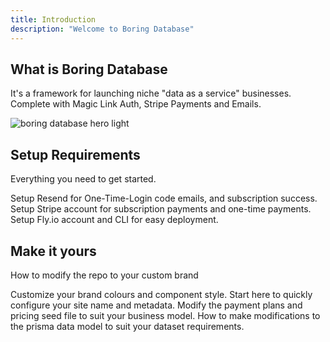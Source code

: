 ```yaml
---
title: Introduction
description: "Welcome to Boring Database"
---
```


## What is Boring Database

It's a framework for launching niche "data as a service" businesses. Complete with Magic Link Auth, Stripe Payments and Emails.

<img
  className="block"
  src="/images/boringdb-hero.png"
  alt="boring database hero light"
/>

## Setup Requirements

Everything you need to get started.

<CardGroup cols={2}>
  <Card title="Emails" icon="envelope" href="/emails/resend">
    Setup Resend for One-Time-Login code emails, and subscription success.
  </Card>
  <Card title="Stripe" icon="stripe" href="payments/stripe">
    Setup Stripe account for subscription payments and one-time payments.
  </Card>
  <Card title="Fly.io" icon="fly" href="/deploy/fly">
    Setup Fly.io account and CLI for easy deployment.
  </Card>
</CardGroup>

## Make it yours

How to modify the repo to your custom brand

<CardGroup cols={2}>
  <Card title="Customize Style" icon="palette" href="/config/shadcn">
    Customize your brand colours and component style.
  </Card>
  <Card title="Site Config" icon="code" href="/config/site">
    Start here to quickly configure your site name and metadata.
  </Card>
  <Card title="Payment Plan Config" icon="tags" href="/payments/seed">
    Modify the payment plans and pricing seed file to suit your business model.
  </Card>
  <Card title="Prisma Model" icon="database" href="/datatable/loading-data">
    How to make modifications to the prisma data model to suit your dataset
    requirements.
  </Card>
</CardGroup>
